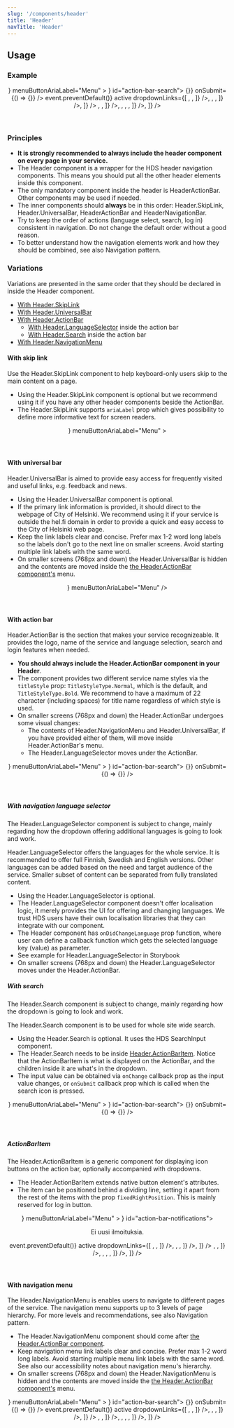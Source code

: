 ```yaml
---
slug: '/components/header'
title: 'Header'
navTitle: 'Header'
---
```




## Usage

### Example

<PlaygroundPreview>
  <Header>
    <Header.SkipLink skipTo="#content" label="Skip To Content" />
    <Header.UniversalBar primaryLinkText="Helsingin kaupunki" primaryLinkHref="#">
      <Header.Link href="#" label="Uutiset" />
      <Header.Link href="#" label="Asioi verkossa" />
      <Header.Link href="#" label="Anna palautetta" />
    </Header.UniversalBar>
    <Header.ActionBar
      title="Helsingin kaupunki"
      titleHref="https://hel.fi"
      logoAriaLabel="Service logo"
      logoHref="https://hel.fi"
      logo={<Logo src="logoFi" />}
      menuButtonAriaLabel="Menu"
    >
      <Header.LanguageSelector languages={[
        { label: 'Suomi', value: 'fi' },
        { label: 'Svenska', value: 'sv' },
        { label: 'English', value: 'en' },
      ]} />
      <Header.ActionBarItem label="Haku" icon={<IconSearch />} id="action-bar-search">
        <Header.Search label="Hae palvelusta" onChange={() => {}} onSubmit={() => {}} />
      </Header.ActionBarItem>
    </Header.ActionBar>
    <Header.NavigationMenu>
      <Header.Link
        href="#"
        label="Sosiaali- ja terveyspalvelut"
        onClick={(event) => event.preventDefault()}
        active
        dropdownLinks={[
          <Header.Link
            href="#"
            label="Terveydenhoito"
            active
            dropdownLinks={[
              <Header.Link href="#" label="Hammashoito" />,
              <Header.Link href="#" label="Julkinen terveydenhoito" />,
            ]}
          />,
          <Header.Link
            href="#"
            label="Senioripalvelut"
            dropdownLinks={[
              <Header.Link href="#" label="Viriketoiminta" />,
              <Header.Link href="#" label="Kuntouttavat palvelut" />,
            ]}
          />,
        ]}
      />
      <Header.Link
        href="#"
        label="Kasvatus ja koulutus"
        dropdownLinks={[
          <Header.Link
            href="#"
            label="Kasvatus"
            active
            dropdownLinks={[
              <Header.Link href="#" label="Varhaiskasvatus" />,
              <Header.Link href="#" label="Esiopetus" />,
            ]}
          />,
          <Header.Link
            href="#"
            label="Koulutus"
            dropdownLinks={[
              <Header.Link href="#" label="Perusopetus" />,
              <Header.Link href="#" label="Toisen asteen koulutus" />,
              <Header.Link href="#" label="Työväenopistot" />,
            ]}
          />,
        ]}
      />
      <Header.Link href="#" label="Asuminen" />
    </Header.NavigationMenu>
  </Header>
</PlaygroundPreview>

### Principles

- **It is strongly recommended to always include the header component on every page in your service.**
- The Header component is a wrapper for the HDS header navigation components. This means you should put all the other header elements inside this component.
- The only mandatory component inside the header is HeaderActionBar. Other components may be used if needed.
- The inner components should **always** be in this order: Header.SkipLink, Header.UniversalBar, HeaderActionBar and HeaderNavigationBar.
- Try to keep the order of actions (language select, search, log in) consistent in navigation. Do not change the default order without a good reason.
- To better understand how the navigation elements work and how they should be combined, see also <InternalLink href="/patterns/navigation">Navigation pattern.</InternalLink>

### Variations

Variations are presented in the same order that they should be declared in inside the Header component.
- [With Header.SkipLink](#with-skip-link)
- [With Header.UniversalBar](#with-universal-bar)
- [With Header.ActionBar](#with-action-bar)
  - [With Header.LanguageSelector](#with-navigation-language-selector) inside the action bar
  - [With Header.Search](#with-search) inside the action bar
- [With Header.NavigationMenu](#with-search)

#### With skip link

Use the Header.SkipLink component to help keyboard-only users skip to the main content on a page.
- Using the Header.SkipLink component is optional but we recommend using it if you have any other header components beside the ActionBar.
- The Header.SkipLink supports `ariaLabel` prop which gives possibility to define more informative text for screen readers.

<PlaygroundPreview>
  <Header>
    <Header.SkipLink skipTo="#content" label="Skip To Content" />
    <Header.ActionBar
      title="Helsingin kaupunki"
      titleHref="https://hel.fi"
      logoAriaLabel="Service logo"
      logoHref="https://hel.fi"
      logo={<Logo src="logoFi" />}
      menuButtonAriaLabel="Menu"
    >
      <Header.LanguageSelector languages={[
        { label: 'Suomi', value: 'fi' },
        { label: 'Svenska', value: 'sv' },
        { label: 'English', value: 'en' },
      ]} />
    </Header.ActionBar>
  </Header>
</PlaygroundPreview>

#### With universal bar

Header.UniversalBar is aimed to provide easy access for frequently visited and useful links, e.g. feedback and news.
- Using the Header.UniversalBar component is optional.
- If the primary link information is provided, it should direct to the webpage of City of Helsinki. We recommend using it if your service is outside the <ExternalLink href="https://www.hel.fi/fi">hel.fi</ExternalLink> domain in order to provide a quick and easy access to the City of Helsinki web page.
- Keep the link labels clear and concise. Prefer max 1-2 word long labels so the labels don't go to the next line on smaller screens. Avoid starting multiple link labels with the same word.
- On smaller screens (768px and down) the Header.UniversalBar is hidden and the contents are moved inside the [the Header.ActionBar component's](#with-action-bar) menu.

<PlaygroundPreview>
  <Header>
    <Header.UniversalBar primaryLinkText="Helsingin kaupunki" primaryLinkHref="#">
      <Header.Link href="#" label="Uutiset" />
      <Header.Link href="#" label="Asioi verkossa" />
      <Header.Link href="#" label="Anna palautetta" />
    </Header.UniversalBar>
    <Header.ActionBar
      title="Helsingin kaupunki"
      titleHref="https://hel.fi"
      titleHref="https://hel.fi"
      logoAriaLabel="Service logo"
      logoHref="https://hel.fi"
      logo={<Logo src="logoFi" />}
      menuButtonAriaLabel="Menu"
    />
  </Header>
</PlaygroundPreview>

#### With action bar

Header.ActionBar is the section that makes your service recognizeable. It provides the logo, name of the service and language selection, search and login features when needed.
- **You should always include the Header.ActionBar component in your Header**.
- The component provides two different service name styles via the `titleStyle` prop: `TitleStyleType.Normal`, which is the default, and `TitleStyleType.Bold`. We recommend to have a maximum of 22 character (including spaces) for title name regardless of which style is used.
- On smaller screens (768px and down) the Header.ActionBar undergoes some visual changes:
  - The contents of Header.NavigationMenu and Header.UniversalBar, if you have provided either of them, will move inside Header.ActionBar's menu.
  - The Header.LanguageSelector moves under the ActionBar.
  
<PlaygroundPreview>
  <Header>
    <Header.ActionBar
      title="Helsingin kaupunki"
      titleHref="https://hel.fi"
      logoAriaLabel="Service logo"
      logoHref="https://hel.fi"
      logo={<Logo src="logoFi" />}
      menuButtonAriaLabel="Menu"
    >
      <Header.LanguageSelector languages={[
        { label: 'Suomi', value: 'fi' },
        { label: 'Svenska', value: 'sv' },
        { label: 'English', value: 'en' },
      ]} />
      <Header.ActionBarItem label="Haku" icon={<IconSearch/>} id="action-bar-search">
        <Header.Search label="Hae palvelusta" onChange={() => {}} onSubmit={() => {}} />
      </Header.ActionBarItem>
    </Header.ActionBar>
  </Header>
</PlaygroundPreview>

##### With navigation language selector

<Notification label="A work in progress!" className="siteNotification">
  The Header.LanguageSelector component is subject to change, mainly regarding how the dropdown offering additional languages is going to look and work.
</Notification>

Header.LanguageSelector offers the languages for the whole service. It is recommended to offer full Finnish, Swedish and English versions. Other languages can be added based on the need and target audience of the service. Smaller subset of content can be separated from fully translated content.
- Using the Header.LanguageSelector is optional. 
- The Header.LanguageSelector component doesn't offer localisation logic, it merely provides the UI for offering and changing languages. We trust HDS users have their own localisation libraries that they can integrate with our component.
- The Header component has `onDidChangeLanguage` prop function, where user can define a callback function which gets the selected language key (value) as parameter.
- See example for Header.LanguageSelector <Link openInNewTab openInNewTabAriaLabel="Opens in a new tab" href="/storybook/react/?path=/story/components-header--minimal-with-localization">in Storybook</Link>
- On smaller screens (768px and down) the Header.LanguageSelector moves under the Header.ActionBar.

##### With search

<Notification label="A work in progress!" className="siteNotification">
  The Header.Search component is subject to change, mainly regarding how the dropdown is going to look and work.
</Notification>

The Header.Search component is to be used for whole site wide search.
- Using the Header.Search is optional. It uses the <InternalLink href="/components/search-input">HDS SearchInput component</InternalLink>.
- The Header.Search needs to be inside [Header.ActionBarItem](#actionbaritem). Notice that the ActionBarItem is what is displayed on the ActionBar, and the children inside it are what's in the dropdown.
- The input value can be obtained via `onChange` callback prop as the input value changes, or `onSubmit` callback prop which is called when the search icon is pressed.

<PlaygroundPreview>
  <Header>
    <Header.SkipLink skipTo="#content" label="Skip To Content" />
    <Header.ActionBar
      title="Helsingin kaupunki"
      titleHref="https://hel.fi"
      logoAriaLabel="Service logo"
      logoHref="https://hel.fi"
      logo={<Logo src="logoFi" />}
      menuButtonAriaLabel="Menu"
    >
      <Header.ActionBarItem label="Haku" icon={<IconSearch/>} id="action-bar-search">
        <Header.Search label="Hae palvelusta" onChange={() => {}} onSubmit={() => {}} />
      </Header.ActionBarItem>
    </Header.ActionBar>
  </Header>
</PlaygroundPreview>

##### ActionBarItem
The Header.ActionBarItem is a generic component for displaying icon buttons on the action bar, optionally accompanied with dropdowns.
- The Header.ActionBarItem extends native button element's attributes.
- The item can be positioned behind a dividing line, setting it apart from the rest of the items with the prop `fixedRightPosition`. This is mainly reserved for log in button.

<PlaygroundPreview>
  <Header>
    <Header.ActionBar
      title="Helsingin kaupunki"
      titleHref="https://hel.fi"
      logoAriaLabel="Service logo"
      logoHref="https://hel.fi"
      logo={<Logo src="logoFi" />}
      menuButtonAriaLabel="Menu"
    >
      <Header.LanguageSelector languages={[
        { label: 'Suomi', value: 'fi' },
        { label: 'Svenska', value: 'sv' },
        { label: 'English', value: 'en' },
      ]} />
      <Header.ActionBarItem label="Ilmoitukset" icon={<IconBell/>} id="action-bar-notifications">
        <p>Ei uusi ilmoituksia.</p>
      </Header.ActionBarItem>
    </Header.ActionBar>
    <Header.NavigationMenu>
      <Header.Link
        href="#"
        label="Sosiaali- ja terveyspalvelut"
        onClick={(event) => event.preventDefault()}
        active
        dropdownLinks={[
          <Header.Link
            href="#"
            label="Terveydenhoito"
            active
            dropdownLinks={[
              <Header.Link href="#" label="Hammashoito" />,
              <Header.Link href="#" label="Julkinen terveydenhoito" />,
            ]}
          />,
          <Header.Link
            href="#"
            label="Senioripalvelut"
            dropdownLinks={[
              <Header.Link href="#" label="Viriketoiminta" />,
              <Header.Link href="#" label="Kuntouttavat palvelut" />,
            ]}
          />,
        ]}
      />
      <Header.Link
        href="#"
        label="Kasvatus ja koulutus"
        dropdownLinks={[
          <Header.Link
            href="#"
            label="Kasvatus"
            active
            dropdownLinks={[
              <Header.Link href="#" label="Varhaiskasvatus" />,
              <Header.Link href="#" label="Esiopetus" />,
            ]}
          />,
          <Header.Link
            href="#"
            label="Koulutus"
            dropdownLinks={[
              <Header.Link href="#" label="Perusopetus" />,
              <Header.Link href="#" label="Toisen asteen koulutus" />,
              <Header.Link href="#" label="Työväenopistot" />,
            ]}
          />,
        ]}
      />
      <Header.Link href="#" label="Asuminen" />
    </Header.NavigationMenu>
  </Header>
</PlaygroundPreview>

#### With navigation menu
The Header.NavigationMenu is enables users to navigate to different pages of the service. The navigation menu supports up to 3 levels of page hierarchy. For more levels and recommendations, see also Navigation pattern.
- The Header.NavigationMenu component should come after [the Header.ActionBar component](#with-action-bar).
- Keep navigation menu link labels clear and concise. Prefer max 1-2 word long labels. Avoid starting multiple menu link labels with the same word. See also our <InternalLink href="/components/header/accessibility">accessibility notes</InternalLink> about navigation menu's hierarchy.
- On smaller screens (768px and down) the Header.NavigationMenu is hidden and the contents are moved inside the [the Header.ActionBar component's](#with-action-bar) menu.

<PlaygroundPreview>
  <Header>
    <Header.ActionBar
      title="Helsingin kaupunki"
      titleHref="https://hel.fi"
      logoAriaLabel="Service logo"
      logoHref="https://hel.fi"
      logo={<Logo src="logoFi" />}
      menuButtonAriaLabel="Menu"
    >
      <Header.LanguageSelector languages={[
        { label: 'Suomi', value: 'fi' },
        { label: 'Svenska', value: 'sv' },
        { label: 'English', value: 'en' },
      ]} />
      <Header.ActionBarItem label="Haku" icon={<IconSearch/>} id="action-bar-search">
        <Header.Search label="Hae palvelusta" onChange={() => {}} onSubmit={() => {}} />
      </Header.ActionBarItem>
    </Header.ActionBar>
    <Header.NavigationMenu>
      <Header.Link
        href="#"
        label="Sosiaali- ja terveyspalvelut"
        onClick={(event) => event.preventDefault()}
        active
        dropdownLinks={[
          <Header.Link
            href="#"
            label="Terveydenhoito"
            active
            dropdownLinks={[
              <Header.Link href="#" label="Hammashoito" />,
              <Header.Link href="#" label="Julkinen terveydenhoito" />,
            ]}
          />,
          <Header.Link
            href="#"
            label="Senioripalvelut"
            dropdownLinks={[
              <Header.Link href="#" label="Viriketoiminta" />,
              <Header.Link href="#" label="Kuntouttavat palvelut" />,
            ]}
          />,
        ]}
      />
      <Header.Link
        href="#"
        label="Kasvatus ja koulutus"
        dropdownLinks={[
          <Header.Link
            href="#"
            label="Kasvatus"
            active
            dropdownLinks={[
              <Header.Link href="#" label="Varhaiskasvatus" />,
              <Header.Link href="#" label="Esiopetus" />,
            ]}
          />,
          <Header.Link
            href="#"
            label="Koulutus"
            dropdownLinks={[
              <Header.Link href="#" label="Perusopetus" />,
              <Header.Link href="#" label="Toisen asteen koulutus" />,
              <Header.Link href="#" label="Työväenopistot" />,
            ]}
          />,
        ]}
      />
      <Header.Link href="#" label="Asuminen" />
    </Header.NavigationMenu>
  </Header>
</PlaygroundPreview>
